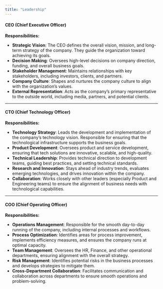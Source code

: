 ```yaml
---
title: "Leadership"
---
```


#### **CEO (Chief Executive Officer)**

**Responsibilities:**

- **Strategic Vision**: The CEO defines the overall vision, mission, and long-term strategy of the company. They guide the organization toward achieving its goals.
- **Decision Making**: Oversees high-level decisions on company direction, funding, and overall business goals.
- **Stakeholder Management**: Maintains relationships with key stakeholders, including investors, clients, and partners.
- **Company Culture**: Shapes and nurtures the company culture to align with the organization’s values.
- **External Representation**: Acts as the company’s primary representative to the outside world, including media, partners, and potential clients.

---

#### **CTO (Chief Technology Officer)**

**Responsibilities:**

- **Technology Strategy**: Leads the development and implementation of the company’s technology vision. Responsible for ensuring that the technological infrastructure supports the business goals.
- **Product Development**: Oversees product and service development, ensuring that tech solutions are innovative, scalable, and high-quality.
- **Technical Leadership**: Provides technical direction to development teams, guiding best practices, and setting technical standards.
- **Research and Innovation**: Stays ahead of industry trends, evaluates emerging technologies, and drives innovation within the company.
- **Collaboration**: Works closely with other leaders (especially Product and Engineering teams) to ensure the alignment of business needs with technological capabilities.

---

#### **COO (Chief Operating Officer)**

**Responsibilities:**

- **Operations Management**: Responsible for the smooth day-to-day running of the company, including internal processes and workflows.
- **Process Optimization**: Identifies areas for process improvement, implements efficiency measures, and ensures the company runs at optimal capacity.
- **Team Management**: Oversees the HR, Finance, and other operational departments, ensuring alignment with the overall strategy.
- **Risk Management**: Identifies potential risks in the business processes and develops strategies to mitigate them.
- **Cross-Department Collaboration**: Facilitates communication and collaboration across departments to ensure smooth operations and problem-solving.
